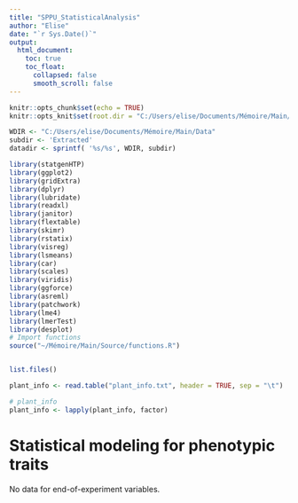 ```yaml
---
title: "SPPU_StatisticalAnalysis"
author: "Elise"
date: "`r Sys.Date()`"
output: 
  html_document:
    toc: true
    toc_float:
      collapsed: false
      smooth_scroll: false 
---
```


```r
knitr::opts_chunk$set(echo = TRUE)
knitr::opts_knit$set(root.dir = "C:/Users/elise/Documents/Mémoire/Main/Data/Templates/SPPU")
```

```r
WDIR <- "C:/Users/elise/Documents/Mémoire/Main/Data"
subdir <- 'Extracted'
datadir <- sprintf( '%s/%s', WDIR, subdir)

library(statgenHTP)
library(ggplot2)
library(gridExtra)
library(dplyr)
library(lubridate)
library(readxl)
library(janitor)
library(flextable)
library(skimr)
library(rstatix)
library(visreg)
library(lsmeans)
library(car)
library(scales)
library(viridis)
library(ggforce)
library(asreml)
library(patchwork)
library(lme4)
library(lmerTest)
library(desplot)
# Import functions
source("~/Mémoire/Main/Source/functions.R")


list.files()

plant_info <- read.table("plant_info.txt", header = TRUE, sep = "\t")

# plant_info
plant_info <- lapply(plant_info, factor)

```



# Statistical modeling for phenotypic traits

No data for end-of-experiment variables. 


